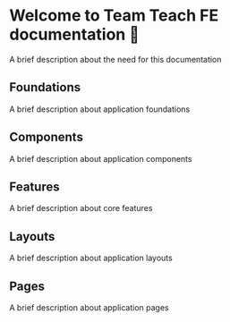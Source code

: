 
<Meta title="General / 📘 Introduction" />

# Welcome to Team Teach FE documentation 👋

A brief description about the need for this documentation

## Foundations

A brief description about application foundations

## Components

A brief description about application components

## Features

A brief description about core features

## Layouts

A brief description about application layouts

## Pages

A brief description about application pages

